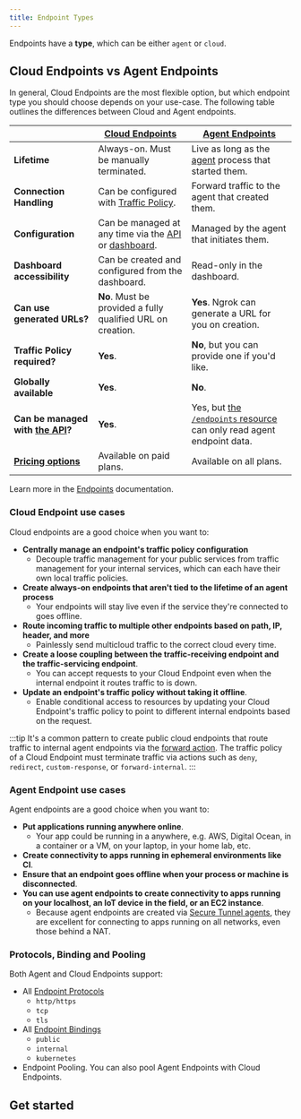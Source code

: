 ```yaml
---
title: Endpoint Types
---
```


Endpoints have a **type**, which can be either `agent` or `cloud`.

## Cloud Endpoints vs Agent Endpoints

In general, Cloud Endpoints are the most flexible option, but which endpoint type you should choose depends on your use-case. The following table outlines the differences between Cloud and Agent endpoints.

|                                                              | **[Cloud Endpoints](/universal-gateway/cloud-endpoints/)** | **[Agent Endpoints](/universal-gateway/agent-endpoints/)**     |
| ------------------------------------------------------------------------ | ---------------------------------------------------------- | -------------------------------------------------------------- |
| **Lifetime**                                                             | Always-on. Must be manually terminated.                    | Live as long as the [agent](/agent) process that started them. |
| **Connection Handling**                                                  | Can be configured with [Traffic Policy](/traffic-policy/). | Forward traffic to the agent that created them.                |
| **Configuration**                                                        | Can be managed at any time via the [API](/api/) or [dashboard](https://dashboard.ngrok.com/endpoints).                 | Managed by the agent that initiates them.                      |
| **Dashboard accessibility**                                              | Can be created and configured from the dashboard.                           | Read-only in the dashboard.                                    |
| **Can use generated URLs?**                                              | **No**. Must be provided a fully qualified URL on creation.    | **Yes**. Ngrok can generate a URL for you on creation.                                    |
| **Traffic Policy required?**                                             | **Yes**.                                                       | **No**, but you can provide one if you'd like.                |
| **Globally available**                                                   | **Yes**.                                                       | **No**.                                                            |
| **Can be managed with [the API](/api/)?**                                | **Yes**.                                                       | Yes, but [the `/endpoints` resource](/api/resources/endpoints/) can only read agent endpoint data.                                                            |
| **[Pricing options](https://ngrok.com/pricing?ref=docs)**                | Available on paid plans.                                                       | Available on all plans.                                                            |

Learn more in the [Endpoints](/universal-gateway/endpoints) documentation.

### Cloud Endpoint use cases

Cloud endpoints are a good choice when you want to:

- **Centrally manage an endpoint's traffic policy configuration**
    - Decouple traffic management for your public services from traffic management for your internal services, which can each have their own local traffic policies.
- **Create always-on endpoints that aren't tied to the lifetime of an agent process**
    - Your endpoints will stay live even if the service they're connected to goes offline.
- **Route incoming traffic to multiple other endpoints based on path, IP, header, and more**
    - Painlessly send multicloud traffic to the correct cloud every time.
- **Create a loose coupling between the traffic-receiving endpoint and the traffic-servicing endpoint**.
    - You can accept requests to your Cloud Endpoint even when the internal endpoint it routes traffic to is down.
- **Update an endpoint's traffic policy without taking it offline**.
    - Enable conditional access to resources by updating your Cloud Endpoint's traffic policy to point to different internal endpoints based on the request.

:::tip
It's a common pattern to create public cloud endpoints that route traffic to internal agent endpoints via the [forward
action](/traffic-policy/actions/forward-internal/). The traffic policy of a Cloud Endpoint must terminate traffic via actions such as `deny`, `redirect`, `custom-response`, or `forward-internal`.
:::

### Agent Endpoint use cases

Agent endpoints are a good choice when you want to:

- **Put applications running anywhere online**.
    - Your app could be running in a anywhere, e.g. AWS, Digital Ocean, in a container or a VM, on your laptop, in your home lab, etc.
- **Create connectivity to apps running in ephemeral environments like CI**.
- **Ensure that an endpoint goes offline when your process or machine is disconnected**.
- **You can use agent endpoints to create connectivity to apps running on your localhost, an IoT device in the field, or an EC2 instance**.
    - Because agent endpoints are created via [Secure Tunnel agents](/agent/), they are excellent for connecting to apps running on all networks, even those behind a NAT. 

### Protocols, Binding and Pooling

Both Agent and Cloud Endpoints support:

- All [Endpoint Protocols](/universal-gateway/protocols/)
    - `http/https`
    - `tcp`
    - `tls`
- All [Endpoint Bindings](/universal-gateway/bindings/)
    - `public`
    - `internal`
    - `kubernetes`
- Endpoint Pooling. You can also pool Agent Endpoints with Cloud Endpoints.

## Get started

